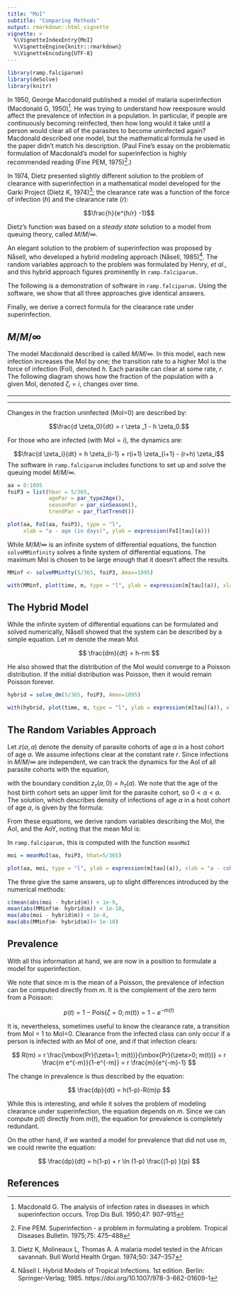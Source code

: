 ```yaml
---
title: "MoI"
subtitle: "Comparing Methods"
output: rmarkdown::html_vignette
vignette: >
  %\VignetteIndexEntry{MoI}
  %\VignetteEngine{knitr::rmarkdown}
  %\VignetteEncoding{UTF-8}
---
```



```r
library(ramp.falciparum)
library(deSolve)
library(knitr)
```

In 1950, George Maccdonald published a model of malaria superinfection (Macdonald G, 1950)^[
Macdonald G. The analysis of infection rates in diseases in which superinfection occurs. Trop Dis Bull. 1950;47: 907–915].
He was trying to understand how reexposure would affect the prevalence of infection in a population. In particular, if people are continuously becoming reinfected, then how long would it take until a person would clear all of the parasites to become uninfected again?
Macdonald described one model, but the mathematical formula he used in the paper didn't match his description. (Paul Fine's essay on the problematic formulation of Macdonald's model for superinfection is highly recommended reading (Fine PEM, 1975)^[Fine PEM. Superinfection - a problem in formulating a problem. Tropical Diseases Bulletin. 1975;75: 475–488].) 

In 1974, Dietz presented slightly different solution to the problem of clearance with superinfection in a mathematical model developed for the Garki Project (Dietz K, 1974)^[Dietz K, Molineaux L, Thomas A. A malaria model tested in the African savannah. Bull World Health Organ. 1974;50: 347–357]; the clearance rate was a function of the force of infection ($h$) and the clearance rate ($r$): 

$$\frac{h}{e^{h/r} -1}$$

Dietz's function was based on a *steady state* solution to a model from queuing theory, called $M/M/\infty$. 

An elegant solution to the problem of superinfection was proposed by Nåsell, who developed a hybrid modeling approach (Nåsell, 1985)^[Nåsell I. Hybrid Models of Tropical Infections. 1st edition. Berlin: Springer-Verlag; 1985. https://doi.org/10.1007/978-3-662-01609-1]. The random variables approach to the problem was formulated by Henry, *et al.,* and this hybrid approach figures prominently in `ramp.falciparum.`

The following is a demonstration of software in `ramp.falciparum.`  Using the software, we show that all three approaches give identical answers. 

Finally, we derive a correct formula for the clearance rate under superinfection.  

## $M/M/\infty$ 

The model Macdonald described is called $M/M/\infty$. In this model, each new infection increases the MoI by one; the transition rate to a higher MoI is the force of infection (FoI), denoted $h$. Each parasite can clear at some rate, $r$. The following diagram shows how the fraction of the population with a given MoI, denoted $\zeta_i=i$, changes over time.  

***

\begin{equation}
\begin{array}{ccccccccc}
\zeta_0 &  {h\atop \longrightarrow} \atop {\longleftarrow \atop r} & \zeta_1 
& {h\atop \longrightarrow} \atop {\longleftarrow \atop {2r}} & \zeta_2 
& {h \atop \longrightarrow} \atop {\longleftarrow \atop {3r}} & \zeta_3 
& {h \atop \longrightarrow} \atop {\longleftarrow \atop {4r}}& \ldots
\end{array}
\end{equation}

***

Changes in the fraction uninfected (MoI=0) are described by:

$$\frac{d \zeta_0}{dt} = r \zeta _1 - h \zeta_0.$$ 

For those who are infected (with MoI$=i$), the dynamics are: 

$$\frac{d \zeta_i}{dt} = h \zeta_{i-1} + r(i+1) \zeta_{i+1} - (r+h) \zeta_i$$ 
The software in `ramp.falciparum` includes functions to set up and solve the queuing model $M/M/\infty.$  

```r
aa = 0:1095
foiP3 = list(hbar = 5/365, 
             agePar = par_type2Age(), 
             seasonPar = par_sinSeason(), 
             trendPar = par_flatTrend())
```


```r
plot(aa, FoI(aa, foiP3), type = "l", 
     xlab = "a - age (in days)", ylab = expression(FoI[tau](a)))
```

While $M/M/\infty$ is an infinite system of differential equations, the function  `solveMMinfinity` solves a finite system of differential equations. The maximum MoI is chosen to be large enough that it doesn't affect the results. 

```r
MMinf <- solveMMinfty(5/365, foiP3, Amax=1095)

```

```r
with(MMinf, plot(time, m, type = "l", ylab = expression(m[tau](a)), xlab = "a - cohort age (in days)"))
```


## The Hybrid Model 

While the infinite system of differential equations can be formulated and solved numerically, Nåsell showed that the system can be described by a simple equation. Let $m$ denote the mean MoI. 

$$
\frac{dm}{dt} = h-rm
$$

He also showed that the distribution of the MoI would converge to a Poisson distribution. If the initial distribution was Poisson, then it would remain Poisson forever.  

```r
hybrid = solve_dm(5/365, foiP3, Amax=1095)
```

```r
with(hybrid, plot(time, m, type = "l", ylab = expression(m[tau](a)), xlab = "a - cohort age (in days)"))
```

## The Random Variables Approach 

Let $z(\alpha, a)$ denote the density of parasite cohorts of age $\alpha$ in a host cohort of age $a$. We assume infections clear at the constant rate $r$. Since infections in $M/M/\infty$ are independent, we can track the dynamics for the AoI of all parasite cohorts with the equation, 

\begin{equation}
\frac{\partial z}{\partial a} + \frac{\partial z}{\partial \alpha} = - rz, 
\end{equation}

with the boundary condition $z_\tau(a,0)=h_\tau(a).$ We note that the age of the host birth cohort sets an upper limit for the parasite cohort, so $0 < \alpha < a$. The solution, which describes density of infections of age $\alpha$ in a host cohort of age $a$, is given by the formula: 

\begin{equation}
z_\tau(\alpha, a | h) = h_\tau \left(a-\alpha\right) e^{-r \alpha}.
\label{zda}
\end{equation}

From these equations, we derive random variables describing the MoI, the AoI, and the AoY, noting that the mean MoI is: 

\begin{equation}
m_\tau(a | h) = \int_0^a z_\tau(\alpha, a |h) d \alpha 
\end{equation}

In `ramp.falciparum,` this is computed with the function `meanMoI`


```r
moi = meanMoI(aa, foiP3, hhat=5/365)
```

```r
plot(aa, moi, type = "l", ylab = expression(m[tau](a)), xlab = "a - cohort age (in days)")
```

The three give the same answers, up to slight differences introduced by the numerical methods: 

```r
c(mean(abs(moi - hybrid$m)) < 1e-9,
mean(abs(MMinf$m- hybrid$m)) < 1e-10,
max(abs(moi - hybrid$m)) < 1e-8,
max(abs(MMinf$m- hybrid$m))< 1e-10)
```

## Prevalence

With all this information at hand, we are now in a position to formulate a model for superinfection.

We note that since $m$ is the mean of a Poisson, the prevalence of infection can be computed directly from $m$. It is the complement of the zero term from a Poisson:

$$p(t) = 1-\mbox{Pois}(\zeta =0; m(t)) = 1 - e^{-m(t)}$$

It is, nevertheless, sometimes useful to know the clearance rate, a transition from MoI = 1 to MoI=0. Clearance from the infected class can only occur if a person is infected with an MoI of one, and if that infection clears:  

$$
R(m) = r \frac{\mbox{Pr}(\zeta=1; m(t))}{\mbox{Pr}(\zeta>0; m(t))} = r \frac{m e^{-m}}{1-e^{-m}}  = r \frac{m}{e^{-m}-1}
$$

The change in prevalence is thus described by the equation: 

$$
\frac{dp}{dt} = h(1-p)-R(m)p 
$$

While this is interesting, and while it solves the problem of modeling clearance under superinfection, the equation depends on $m$. Since we can compute $p(t)$ directly from $m(t)$, the equation for prevalence is completely redundant. 

On the other hand, if we wanted a model for prevalence that did not use $m$, we could rewrite the equation: 

$$
\frac{dp}{dt} = h(1-p) + r \ln (1-p) \frac{(1-p) }{p}
$$

## References
